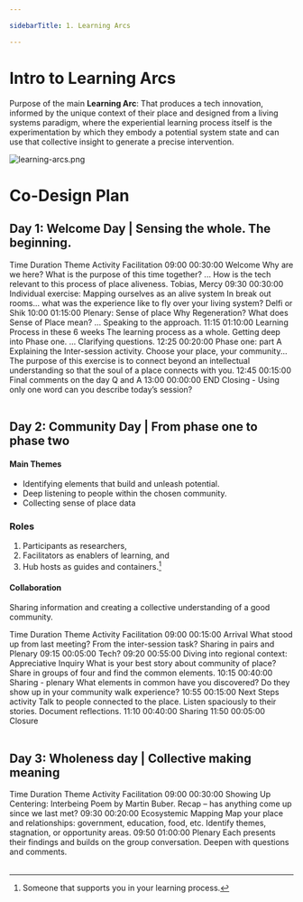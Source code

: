```yaml
---

sidebarTitle: 1. Learning Arcs

---
```


# Intro to Learning Arcs
Purpose of the main **Learning Arc**: That produces a tech innovation, informed by the unique context of their place and designed from a living systems paradigm, where the experiential learning process itself is the experimentation by which they embody a potential system state and can use that collective insight to generate a precise intervention.

![learning-arcs.png](/learning-arcs.png)

# Co-Design Plan
## Day 1: Welcome Day | Sensing the whole. The beginning.



<Table>
  <thead>
    <Table.Tr>
      <Table.Th>Time</Table.Th>
      <Table.Th>Duration</Table.Th>
      <Table.Th>Theme</Table.Th>
      <Table.Th>Activity</Table.Th>
      <Table.Th>Facilitation</Table.Th>
    </Table.Tr>
  </thead>
  <tbody>
    <Table.Tr>
      <Table.Td>09:00</Table.Td>
      <Table.Td>00:30:00</Table.Td>
      <Table.Td>Welcome</Table.Td>
      <Table.Td>Why are we here? What is the purpose of this time together? ... How is the tech relevant to this process of place aliveness.</Table.Td>
      <Table.Td>Tobias, Mercy</Table.Td>
    </Table.Tr>
    <Table.Tr>
      <Table.Td>09:30</Table.Td>
      <Table.Td>00:30:00</Table.Td>
      <Table.Td>Individual exercise: Mapping ourselves as an alive system</Table.Td>
      <Table.Td>In break out rooms... what was the experience like to fly over your living system?</Table.Td>
      <Table.Td>Delfi or Shik</Table.Td>
    </Table.Tr>
    <Table.Tr>
      <Table.Td>10:00</Table.Td>
      <Table.Td>01:15:00</Table.Td>
      <Table.Td>Plenary: Sense of place</Table.Td>
      <Table.Td>Why Regeneration? What does Sense of Place mean? ... Speaking to the approach.</Table.Td>
      <Table.Td></Table.Td>
    </Table.Tr>
    <Table.Tr>
      <Table.Td>11:15</Table.Td>
      <Table.Td>01:10:00</Table.Td>
      <Table.Td>Learning Process in these 6 weeks</Table.Td>
      <Table.Td>The learning process as a whole. Getting deep into Phase one. ... Clarifying questions.</Table.Td>
      <Table.Td></Table.Td>
    </Table.Tr>
    <Table.Tr>
      <Table.Td>12:25</Table.Td>
      <Table.Td>00:20:00</Table.Td>
      <Table.Td>Phase one: part A</Table.Td>
      <Table.Td>Explaining the Inter-session activity. Choose your place, your community... The purpose of this exercise is to connect beyond an intellectual understanding so that the soul of a place connects with you.</Table.Td>
      <Table.Td></Table.Td>
    </Table.Tr>
    <Table.Tr>
      <Table.Td>12:45</Table.Td>
      <Table.Td>00:15:00</Table.Td>
      <Table.Td>Final comments on the day</Table.Td>
      <Table.Td>Q and A</Table.Td>
      <Table.Td></Table.Td>
    </Table.Tr>
    <Table.Tr>
      <Table.Td>13:00</Table.Td>
      <Table.Td>00:00:00</Table.Td>
      <Table.Td>END</Table.Td>
      <Table.Td>Closing - Using only one word can you describe today’s session?</Table.Td>
      <Table.Td></Table.Td>
    </Table.Tr>
  </tbody>
</Table>

## Day 2: Community Day | From phase one to phase two

#### Main Themes
- Identifying elements that build and unleash potential. 
- Deep listening to people within the chosen community. 
- Collecting sense of place data

### Roles
1. Participants as researchers, 
2. Facilitators as enablers of learning, and 
3. Hub hosts as guides and containers.[^1]

#### Collaboration
Sharing information and creating a collective understanding of a good community.

<Table>
  <thead>
    <Table.Tr>
      <Table.Th>Time</Table.Th>
      <Table.Th>Duration</Table.Th>
      <Table.Th>Theme</Table.Th>
      <Table.Th>Activity</Table.Th>
      <Table.Th>Facilitation</Table.Th>
    </Table.Tr>
  </thead>
  <tbody>
    <Table.Tr>
      <Table.Td>09:00</Table.Td>
      <Table.Td>00:15:00</Table.Td>
      <Table.Td>Arrival</Table.Td>
      <Table.Td>What stood up from last meeting? From the inter-session task? Sharing in pairs and Plenary</Table.Td>
      <Table.Td></Table.Td>
    </Table.Tr>
    <Table.Tr>
      <Table.Td>09:15</Table.Td>
      <Table.Td>00:05:00</Table.Td>
      <Table.Td>Tech?</Table.Td>
      <Table.Td></Table.Td>
      <Table.Td></Table.Td>
    </Table.Tr>
    <Table.Tr>
      <Table.Td>09:20</Table.Td>
      <Table.Td>00:55:00</Table.Td>
      <Table.Td>Diving into regional context: Appreciative Inquiry</Table.Td>
      <Table.Td>What is your best story about community of place? Share in groups of four and find the common elements.</Table.Td>
      <Table.Td></Table.Td>
    </Table.Tr>
    <Table.Tr>
      <Table.Td>10:15</Table.Td>
      <Table.Td>00:40:00</Table.Td>
      <Table.Td>Sharing - plenary</Table.Td>
      <Table.Td>What elements in common have you discovered? Do they show up in your community walk experience?</Table.Td>
      <Table.Td></Table.Td>
    </Table.Tr>
    <Table.Tr>
      <Table.Td>10:55</Table.Td>
      <Table.Td>00:15:00</Table.Td>
      <Table.Td>Next Steps activity</Table.Td>
      <Table.Td>Talk to people connected to the place. Listen spaciously to their stories. Document reflections.</Table.Td>
      <Table.Td></Table.Td>
    </Table.Tr>
    <Table.Tr>
      <Table.Td>11:10</Table.Td>
      <Table.Td>00:40:00</Table.Td>
      <Table.Td>Sharing</Table.Td>
      <Table.Td></Table.Td>
      <Table.Td></Table.Td>
    </Table.Tr>
    <Table.Tr>
      <Table.Td>11:50</Table.Td>
      <Table.Td>00:05:00</Table.Td>
      <Table.Td>Closure</Table.Td>
      <Table.Td></Table.Td>
      <Table.Td></Table.Td>
    </Table.Tr>
  </tbody>
</Table>

## Day 3: Wholeness day | Collective making meaning

<Table>
  <thead>
    <Table.Tr>
      <Table.Th>Time</Table.Th>
      <Table.Th>Duration</Table.Th>
      <Table.Th>Theme</Table.Th>
      <Table.Th>Activity</Table.Th>
      <Table.Th>Facilitation</Table.Th>
    </Table.Tr>
  </thead>
  <tbody>
    <Table.Tr>
      <Table.Td>09:00</Table.Td>
      <Table.Td>00:30:00</Table.Td>
      <Table.Td>Showing Up</Table.Td>
      <Table.Td>Centering: Interbeing Poem by Martin Buber. Recap – has anything come up since we last met?</Table.Td>
      <Table.Td></Table.Td>
    </Table.Tr>
    <Table.Tr>
      <Table.Td>09:30</Table.Td>
      <Table.Td>00:20:00</Table.Td>
      <Table.Td>Ecosystemic Mapping</Table.Td>
      <Table.Td>Map your place and relationships: government, education, food, etc. Identify themes, stagnation, or opportunity areas.</Table.Td>
      <Table.Td></Table.Td>
    </Table.Tr>
    <Table.Tr>
      <Table.Td>09:50</Table.Td>
      <Table.Td>01:00:00</Table.Td>
      <Table.Td>Plenary</Table.Td>
      <Table.Td>Each presents their findings and builds on the group conversation. Deepen with questions and comments.</Table.Td>
      <Table.Td></Table.Td>
    </Table.Tr>
  </tbody>
</Table>


[^1]: Someone that supports you in your learning process. 
